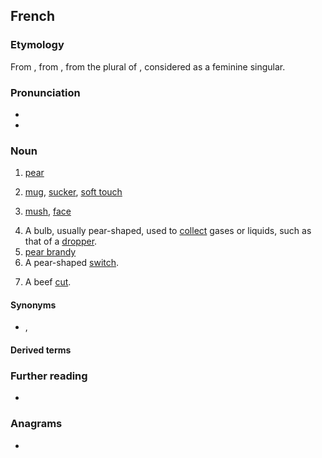 {{also|poiré}}
==French==

===Etymology===
From {{inh|fr|fro|peire}}, from {{inh|fr|VL.|*pira}}, from the plural of {{inh|fr|la|pirum}}, considered as a feminine singular.

===Pronunciation===
* {{fr-IPA}}
* {{audio|fr|Fr-poire.ogg|audio}}

===Noun===
{{fr-noun|f}}

# [[pear]]
# {{lb|fr|colloquial}} [[mug]], [[sucker]], [[soft touch]]
# {{lb|fr|informal}} [[mush]], [[face]]
#: {{ux|fr|en pleine '''poire'''|straight in the face}}
#: {{ux|fr|[[se payer la poire]] de quelqu'un|to [[pull someone's leg]]}}
# A bulb, usually pear-shaped, used to [[collect]] gases or liquids, such as that of a [[dropper]].
# [[pear brandy]]
# A pear-shaped [[switch]].
# {{lb|fr|butchery}} A beef [[cut]].

====Synonyms====
* {{sense|fool}} {{l|fr|pigeon}}, {{l|fr|gogo}}

====Derived terms====
{{col3|fr
|bonne poire
|comparer des pommes et des poires
|couper la poire en deux
|entre la poire et le fromage
|garder une poire pour la soif
|ne pas promettre poires molles
|poirier
|poiré
|poire à lavement
|poire belle Hélène
|poire d'angoisse
|poire d'avocat
|se payer la poire
|se fendre la poire}}

===Further reading===
* {{R:TLFi}}

===Anagrams===
* {{l|fr|proie}}

{{C|fr|Fruits}}